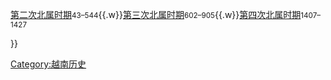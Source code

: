 {{Navbox
|name = 越南北属时期
|title = [[越南北属时期]]

|list1 = [[越南第一次北屬時期|第一次北属时期]]<small>前207–40</small>{{.w}}[[越南第二次北屬時期|第二次北属时期]]<small>43–544</small>{{.w}}[[越南第三次北屬時期|第三次北属时期]]<small>602–905</small>{{.w}}[[安南屬明時期|第四次北属时期]]<small>1407–1427</small>

}}<noinclude>
{{collapsible option}}
[[Category:越南历史]]
</noinclude>